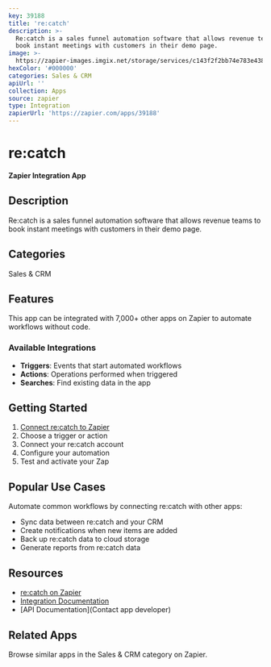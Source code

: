 ```yaml
---
key: 39188
title: 're:catch'
description: >-
  Re:catch is a sales funnel automation software that allows revenue teams to
  book instant meetings with customers in their demo page.
image: >-
  https://zapier-images.imgix.net/storage/services/c143f2f2bb74e783e438460604d3fee1.png?auto=format%2Ccompress&ixlib=python-3.0.0&q=50
hexColor: '#000000'
categories: Sales & CRM
apiUrl: ''
collection: Apps
source: zapier
type: Integration
zapierUrl: 'https://zapier.com/apps/39188'
---
```

# re:catch

**Zapier Integration App**

## Description

Re:catch is a sales funnel automation software that allows revenue teams to book instant meetings with customers in their demo page.

## Categories

Sales & CRM

## Features

This app can be integrated with 7,000+ other apps on Zapier to automate workflows without code.

### Available Integrations

- **Triggers**: Events that start automated workflows
- **Actions**: Operations performed when triggered
- **Searches**: Find existing data in the app

## Getting Started

1. [Connect re:catch to Zapier](https://zapier.com/apps/39188)
2. Choose a trigger or action
3. Connect your re:catch account
4. Configure your automation
5. Test and activate your Zap

## Popular Use Cases

Automate common workflows by connecting re:catch with other apps:

- Sync data between re:catch and your CRM
- Create notifications when new items are added
- Back up re:catch data to cloud storage
- Generate reports from re:catch data

## Resources

- [re:catch on Zapier](https://zapier.com/apps/39188)
- [Integration Documentation](https://zapier.com/apps/39188/integrations)
- [API Documentation](Contact app developer)

## Related Apps

Browse similar apps in the Sales & CRM category on Zapier.
